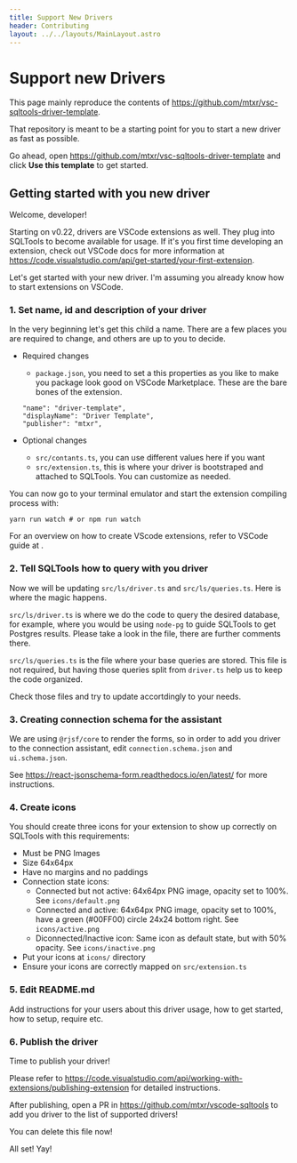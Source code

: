 ```yaml
---
title: Support New Drivers
header: Contributing
layout: ../../layouts/MainLayout.astro
---
```


# Support new Drivers

This page mainly reproduce the contents of https://github.com/mtxr/vsc-sqltools-driver-template.

That repository is meant to be a starting point for you to start a new driver as fast as possible.

Go ahead, open https://github.com/mtxr/vsc-sqltools-driver-template and click **Use this template** to get started.

## Getting started with you new driver

Welcome, developer!

Starting on v0.22, drivers are VSCode extensions as well. They plug into SQLTools to become available for usage. If it's you first time developing an extension, check out VSCode docs for more information at https://code.visualstudio.com/api/get-started/your-first-extension.

Let's get started with your new driver. I'm assuming you already know how to start extensions on VSCode.

### 1. Set name, id and description of your driver

In the very beginning let's get this child a name. There are a few places you are required to change, and others are up to you to decide.

- Required changes

  - `package.json`, you need to set a this properties as you like to make you package look good on VSCode Marketplace.
    These are the bare bones of the extension.

  ```
  "name": "driver-template",
  "displayName": "Driver Template",
  "publisher": "mtxr",
  ```

- Optional changes
  - `src/contants.ts`, you can use different values here if you want
  - `src/extension.ts`, this is where your driver is bootstraped and attached to SQLTools. You can customize as needed.

You can now go to your terminal emulator and start the extension compiling process with:

```
yarn run watch # or npm run watch
```

For an overview on how to create VScode extensions, refer to VSCode guide at [](https://code.visualstudio.com/api/get-started/your-first-extension).

### 2. Tell SQLTools how to query with you driver

Now we will be updating `src/ls/driver.ts` and `src/ls/queries.ts`. Here is where the magic happens.

`src/ls/driver.ts` is where we do the code to query the desired database, for example, where you would be using `node-pg` to
guide SQLTools to get Postgres results. Please take a look in the file, there are further comments there.

`src/ls/queries.ts` is the file where your base queries are stored. This file is not required, but having those queries split from `driver.ts`
help us to keep the code organized.

Check those files and try to update accortdingly to your needs.

### 3. Creating connection schema for the assistant

We are using `@rjsf/core` to render the forms, so in order to add you driver to the connection assistant,
edit `connection.schema.json` and `ui.schema.json`.

See https://react-jsonschema-form.readthedocs.io/en/latest/ for more instructions.

### 4. Create icons

You should create three icons for your extension to show up correctly on SQLTools with this requirements:

- Must be PNG Images
- Size 64x64px
- Have no margins and no paddings
- Connection state icons:
  - Connected but not active: 64x64px PNG image, opacity set to 100%. See `icons/default.png`
  - Connected and active: 64x64px PNG image, opacity set to 100%, have a green (#00FF00) circle 24x24 bottom right. See `icons/active.png`
  - Diconnected/Inactive icon: Same icon as default state, but with 50% opacity. See `icons/inactive.png`
- Put your icons at `icons/` directory
- Ensure your icons are correctly mapped on `src/extension.ts`

### 5. Edit README.md

Add instructions for your users about this driver usage, how to get started, how to setup, require etc.

### 6. Publish the driver

Time to publish your driver!

Please refer to https://code.visualstudio.com/api/working-with-extensions/publishing-extension for detailed instructions.

After publishing, open a PR in https://github.com/mtxr/vscode-sqltools to add you driver to the list of supported drivers!

You can delete this file now!

All set! Yay!
